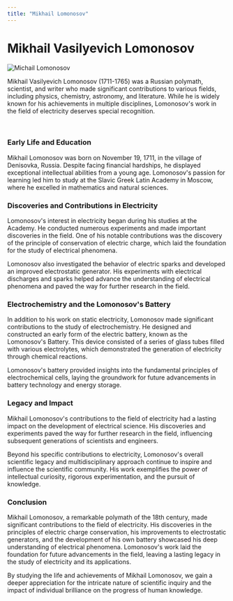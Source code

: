 ```yaml
---
title: "Mikhail Lomonosov"
---
```



# Mikhail Vasilyevich Lomonosov

<Image
  src={lomonosov_img}
  alt="Michail Lomonosov"
  className="float-left mr-4 mb-4 w-1/2 rounded-md"
  width={500}
  height={500}
/>

Mikhail Vasilyevich Lomonosov (1711-1765) was a Russian polymath, scientist, and writer who made significant contributions to various fields, including physics, chemistry, astronomy, and literature. While he is widely known for his achievements in multiple disciplines, Lomonosov's work in the field of electricity deserves special recognition.

<br className="clear-both" />

### Early Life and Education

Mikhail Lomonosov was born on November 19, 1711, in the village of Denisovka, Russia. Despite facing financial hardships, he displayed exceptional intellectual abilities from a young age. Lomonosov's passion for learning led him to study at the Slavic Greek Latin Academy in Moscow, where he excelled in mathematics and natural sciences.

### Discoveries and Contributions in Electricity

Lomonosov's interest in electricity began during his studies at the Academy. He conducted numerous experiments and made important discoveries in the field. One of his notable contributions was the discovery of the principle of conservation of electric charge, which laid the foundation for the study of electrical phenomena.

Lomonosov also investigated the behavior of electric sparks and developed an improved electrostatic generator. His experiments with electrical discharges and sparks helped advance the understanding of electrical phenomena and paved the way for further research in the field.

### Electrochemistry and the Lomonosov's Battery

In addition to his work on static electricity, Lomonosov made significant contributions to the study of electrochemistry. He designed and constructed an early form of the electric battery, known as the Lomonosov's Battery. This device consisted of a series of glass tubes filled with various electrolytes, which demonstrated the generation of electricity through chemical reactions.

Lomonosov's battery provided insights into the fundamental principles of electrochemical cells, laying the groundwork for future advancements in battery technology and energy storage.

### Legacy and Impact

Mikhail Lomonosov's contributions to the field of electricity had a lasting impact on the development of electrical science. His discoveries and experiments paved the way for further research in the field, influencing subsequent generations of scientists and engineers.

Beyond his specific contributions to electricity, Lomonosov's overall scientific legacy and multidisciplinary approach continue to inspire and influence the scientific community. His work exemplifies the power of intellectual curiosity, rigorous experimentation, and the pursuit of knowledge.

### Conclusion

Mikhail Lomonosov, a remarkable polymath of the 18th century, made significant contributions to the field of electricity. His discoveries in the principles of electric charge conservation, his improvements to electrostatic generators, and the development of his own battery showcased his deep understanding of electrical phenomena. Lomonosov's work laid the foundation for future advancements in the field, leaving a lasting legacy in the study of electricity and its applications.

By studying the life and achievements of Mikhail Lomonosov, we gain a deeper appreciation for the intricate nature of scientific inquiry and the impact of individual brilliance on the progress of human knowledge.
